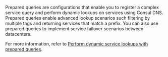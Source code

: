 Prepared queries are configurations that enable you to register a complex service query and perform dynamic lookups on services using Consul DNS. Prepared queries enable advanced lookup scenarios such filtering by multiple tags and returning services that match a prefix. You can also use prepared queries to implement service failover scenarios between datacenters.

For more information, refer to [Perform dynamic service lookups with prepared queries](/consul/docs/discover/service/dynamic).